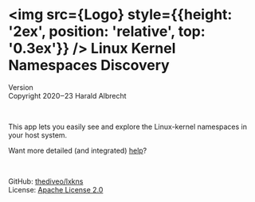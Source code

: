 
# <img src={Logo} style={{height: '2ex', position: 'relative', top: '0.3ex'}} /> Linux Kernel Namespaces Discovery

Version <span children={process.env.REACT_APP_GIT_VERSION} /><br/>
Copyright 2020‒23 Harald Albrecht

<br/>

This app lets you easily see and explore the Linux-kernel namespaces in your
host system.

Want more detailed (and integrated) <a href="/help/lxkns">help</a>?

<br/>

GitHub: [thediveo/lxkns](https://github.com/thediveo/lxkns)<br/>
License: [Apache License 2.0](https://github.com/TheDiveO/lxkns/blob/master/LICENSE)
